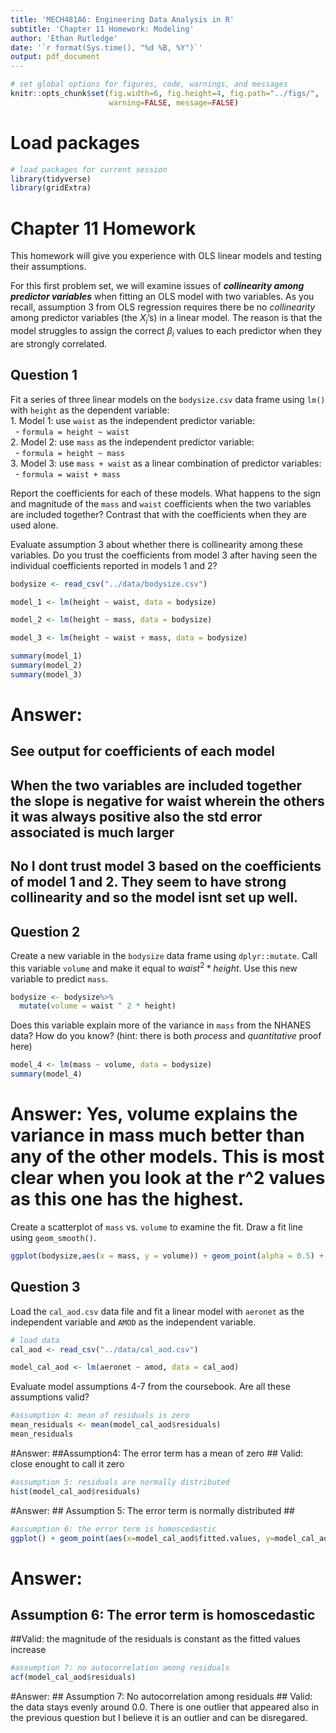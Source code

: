 ```yaml
---
title: 'MECH481A6: Engineering Data Analysis in R'
subtitle: 'Chapter 11 Homework: Modeling' 
author: 'Ethan Rutledge'
date: '`r format(Sys.time(), "%d %B, %Y")`'
output: pdf_document
---
```


```r
# set global options for figures, code, warnings, and messages
knitr::opts_chunk$set(fig.width=6, fig.height=4, fig.path="../figs/",
                      warning=FALSE, message=FALSE)
```

# Load packages

```r
# load packages for current session
library(tidyverse) 
library(gridExtra) 
```

# Chapter 11 Homework

This homework will give you experience with OLS linear models and testing their assumptions.  

For this first problem set, we will examine issues of ***collinearity among predictor variables*** when fitting an OLS model with two variables. As you recall, assumption 3 from OLS regression requires there be no *collinearity* among predictor variables (the $X_i$'s) in a linear model.  The reason is that the model struggles to assign the correct $\beta_i$ values to each predictor when they are strongly correlated.   

## Question 1
Fit a series of three linear models on the `bodysize.csv` data frame using `lm()` with `height` as the dependent variable:  
  1. Model 1: use `waist` as the independent predictor variable:  
        - `formula = height ~ waist`   
  2. Model 2: use `mass` as the independent predictor variable:  
        - `formula = height ~ mass`  
  3. Model 3: use `mass + waist` as a linear combination of predictor variables:  
        - `formula = waist + mass`  
    
Report the coefficients for each of these models.  What happens to the sign and magnitude of the `mass` and `waist` coefficients when the two variables are included together?  Contrast that with the coefficients when they are used alone.

Evaluate assumption 3 about whether there is collinearity among these variables.  Do you trust the coefficients from model 3 after having seen the individual coefficients reported in models 1 and 2?


```r
bodysize <- read_csv("../data/bodysize.csv")

model_1 <- lm(height ~ waist, data = bodysize)

model_2 <- lm(height ~ mass, data = bodysize)

model_3 <- lm(height ~ waist + mass, data = bodysize)

summary(model_1)
summary(model_2)
summary(model_3)

```

# Answer: 
## See output for coefficients of each model
## When the two variables are included together the slope is negative for waist wherein the others it was always positive also the std error associated is much larger
## No I dont trust model 3 based on the coefficients of model 1 and 2. They seem to have strong collinearity and so the model isnt set up well.


## Question 2
Create a new variable in the `bodysize` data frame using `dplyr::mutate`. Call this variable `volume` and make it equal to $waist^2*height$.  Use this new variable to predict `mass`.  

```r
bodysize <- bodysize%>%
  mutate(volume = waist ^ 2 * height)
```

Does this variable explain more of the variance in `mass` from the NHANES data? How do you know? (hint: there is both *process* and *quantitative* proof here)

```r
model_4 <- lm(mass ~ volume, data = bodysize)
summary(model_4)
```

# Answer: Yes, volume explains the variance in mass much better than any of the other models. This is most clear when you look at the r^2 values as this one has the highest.

Create a scatterplot of `mass` vs. `volume` to examine the fit.  Draw a fit line using `geom_smooth()`.

```r
ggplot(bodysize,aes(x = mass, y = volume)) + geom_point(alpha = 0.5) + geom_smooth() + labs(x="volume", y = "mass", title = "mass vs. volume scatterplot with fit line") + theme_minimal()
```

## Question 3
Load the `cal_aod.csv` data file and fit a linear model with `aeronet` as the independent variable and `AMOD` as the independent variable. 
```r
# load data
cal_aod <- read_csv("../data/cal_aod.csv")

model_cal_aod <- lm(aeronet ~ amod, data = cal_aod)

```

Evaluate model assumptions 4-7 from the coursebook.  Are all these assumptions valid? 

```r
#assumption 4: mean of residuals is zero
mean_residuals <- mean(model_cal_aod$residuals)
mean_residuals

```

#Answer: 
##Assumption4: The error term has a mean of zero
## Valid: close enought to call it zero

```r
#assumption 5: residuals are normally distributed
hist(model_cal_aod$residuals)

```

#Answer:
## Assumption 5: The error term is normally distributed
##

```r
#assumption 6: the error term is homoscedastic
ggplot() + geom_point(aes(x=model_cal_aod$fitted.values, y=model_cal_aod$residuals)) + labs(x="Fitted Values", y="Residuals") + theme_minimal()

```

# Answer:
## Assumption 6: The error term is homoscedastic
##Valid: the magnitude of the residuals is constant as the fitted values increase 

```r
#assumption 7: no autocorrelation among residuals
acf(model_cal_aod$residuals)

```

#Answer:
## Assumption 7: No autocorrelation among residuals
## Valid: the data stays evenly around 0.0. There is one outlier that appeared also in the previous question but I believe it is an outlier and can be disregared.